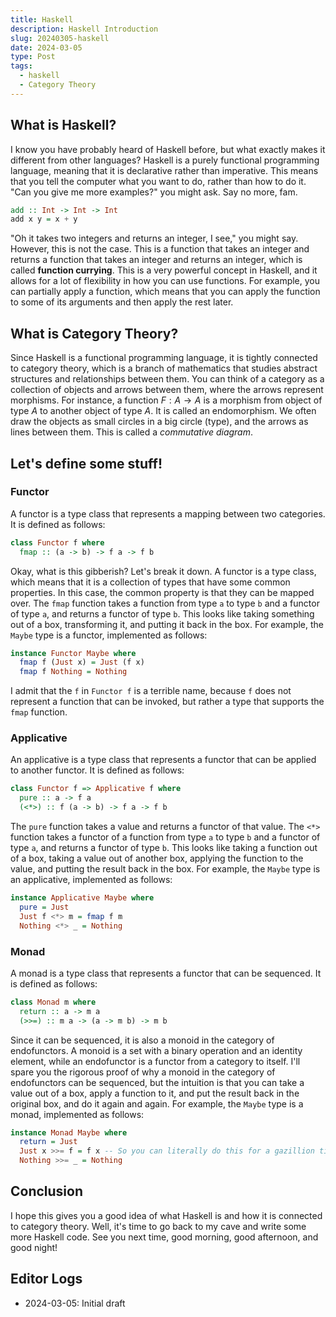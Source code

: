 ```yaml
---
title: Haskell
description: Haskell Introduction
slug: 20240305-haskell
date: 2024-03-05
type: Post
tags:
  - haskell
  - Category Theory
---
```


## What is Haskell?

I know you have probably heard of Haskell before, but what exactly makes it different from other languages?
Haskell is a purely functional programming language, meaning that it is declarative rather than imperative.
This means that you tell the computer what you want to do, rather than how to do it. "Can you give me more examples?" you might ask.
Say no more, fam.

```haskell
add :: Int -> Int -> Int
add x y = x + y
```

"Oh it takes two integers and returns an integer, I see," you might say. However, this is not the case.
This is a function that takes an integer and returns a function that takes an integer and returns an integer, which is called
**function currying**. This is a very powerful concept in Haskell, and it allows for a lot of flexibility in how you can use functions.
For example, you can partially apply a function, which means that you can apply the function to some of its arguments and then
apply the rest later.

## What is Category Theory?

Since Haskell is a functional programming language, it is tightly connected to category theory, which is a branch of mathematics
that studies abstract structures and relationships between them. You can think of a category as a collection of objects and arrows
between them, where the arrows represent morphisms. For instance, a function $F : A \rightarrow A$ is a morphism from object of
type $A$ to another object of type $A$. It is called an endomorphism. We often draw the objects as small circles in a big circle (type),
and the arrows as lines between them. This is called a _commutative diagram_.

## Let's define some stuff!

### Functor

A functor is a type class that represents a mapping between two categories. It is defined as follows:

```haskell
class Functor f where
  fmap :: (a -> b) -> f a -> f b
```

Okay, what is this gibberish? Let's break it down. A functor is a type class, which means that it is a collection of types that
have some common properties. In this case, the common property is that they can be mapped over. The `fmap` function takes a function
from type `a` to type `b` and a functor of type `a`, and returns a functor of type `b`. This looks like taking something out of a box,
transforming it, and putting it back in the box. For example, the `Maybe` type is a functor, implemented as follows:

```haskell
instance Functor Maybe where
  fmap f (Just x) = Just (f x)
  fmap f Nothing = Nothing
```

I admit that the `f` in `Functor f` is a terrible name, because `f` does not represent a function that can be invoked, but rather a type
that supports the `fmap` function.

### Applicative

An applicative is a type class that represents a functor that can be applied to another functor. It is defined as follows:

```haskell
class Functor f => Applicative f where
  pure :: a -> f a
  (<*>) :: f (a -> b) -> f a -> f b
```

The `pure` function takes a value and returns a functor of that value. The `<*>` function takes a functor of a function from type `a` to type `b`
and a functor of type `a`, and returns a functor of type `b`. This looks like taking a function out of a box, taking a value out of another box,
applying the function to the value, and putting the result back in the box. For example, the `Maybe` type is an applicative, implemented as follows:

```haskell
instance Applicative Maybe where
  pure = Just
  Just f <*> m = fmap f m
  Nothing <*> _ = Nothing
```

### Monad

A monad is a type class that represents a functor that can be sequenced. It is defined as follows:

```haskell
class Monad m where
  return :: a -> m a
  (>>=) :: m a -> (a -> m b) -> m b
```

Since it can be sequenced, it is also a monoid in the category of endofunctors.
A monoid is a set with a binary operation and an identity element, while an endofunctor
is a functor from a category to itself. I'll spare you the rigorous proof of why a monoid in the category of endofunctors can be sequenced,
but the intuition is that you can take a value out of a box, apply a function to it, and put the result back in the original box, and do it
again and again. For example, the `Maybe` type is a monad, implemented as follows:

```haskell
instance Monad Maybe where
  return = Just
  Just x >>= f = f x -- So you can literally do this for a gazillion times!!!
  Nothing >>= _ = Nothing
```

## Conclusion

I hope this gives you a good idea of what Haskell is and how it is connected to category theory.
Well, it's time to go back to my cave and write some more Haskell code. See you next time, good morning, good afternoon, and good night!

## Editor Logs

- 2024-03-05: Initial draft
